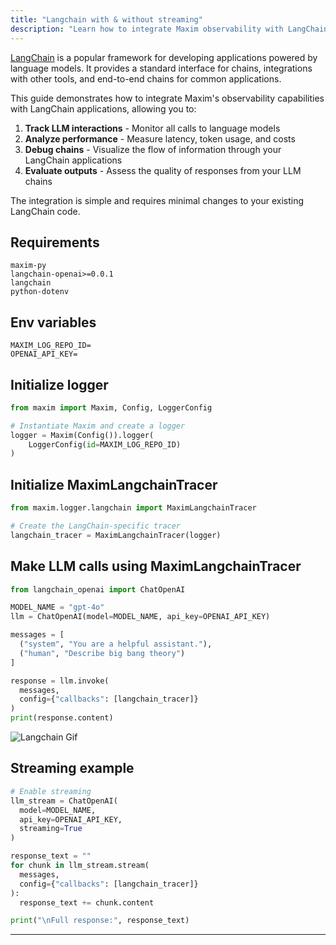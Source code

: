 ```yaml
---
title: "Langchain with & without streaming"
description: "Learn how to integrate Maxim observability with LangChain OpenAI calls."
---
```


[LangChain](https://www.langchain.com/) is a popular framework for developing applications powered by language models. It provides a standard interface for chains, integrations with other tools, and end-to-end chains for common applications.

This guide demonstrates how to integrate Maxim's observability capabilities with LangChain applications, allowing you to:

1. **Track LLM interactions** - Monitor all calls to language models
2. **Analyze performance** - Measure latency, token usage, and costs
3. **Debug chains** - Visualize the flow of information through your LangChain applications
4. **Evaluate outputs** - Assess the quality of responses from your LLM chains

The integration is simple and requires minimal changes to your existing LangChain code.

## Requirements

```
maxim-py
langchain-openai>=0.0.1
langchain
python-dotenv
```

## Env variables

```
MAXIM_LOG_REPO_ID=
OPENAI_API_KEY=
```

## Initialize logger

```python
from maxim import Maxim, Config, LoggerConfig

# Instantiate Maxim and create a logger
logger = Maxim(Config()).logger(
    LoggerConfig(id=MAXIM_LOG_REPO_ID)
)
```

## Initialize MaximLangchainTracer

```python {4}
from maxim.logger.langchain import MaximLangchainTracer

# Create the LangChain-specific tracer
langchain_tracer = MaximLangchainTracer(logger)
```

## Make LLM calls using MaximLangchainTracer

```python
from langchain_openai import ChatOpenAI

MODEL_NAME = "gpt-4o"
llm = ChatOpenAI(model=MODEL_NAME, api_key=OPENAI_API_KEY)

messages = [
  ("system", "You are a helpful assistant."),
  ("human", "Describe big bang theory")
]

response = llm.invoke(
  messages,
  config={"callbacks": [langchain_tracer]}
)
print(response.content)
```

![Langchain Gif](https://github.com/maximhq/maxim-docs/blob/main/images/docs/sdk/python/langchain/langchain.gif?raw=true)

## Streaming example

```python
# Enable streaming
llm_stream = ChatOpenAI(
  model=MODEL_NAME,
  api_key=OPENAI_API_KEY,
  streaming=True
)

response_text = ""
for chunk in llm_stream.stream(
  messages,
  config={"callbacks": [langchain_tracer]}
):
  response_text += chunk.content

print("\nFull response:", response_text)
```

---